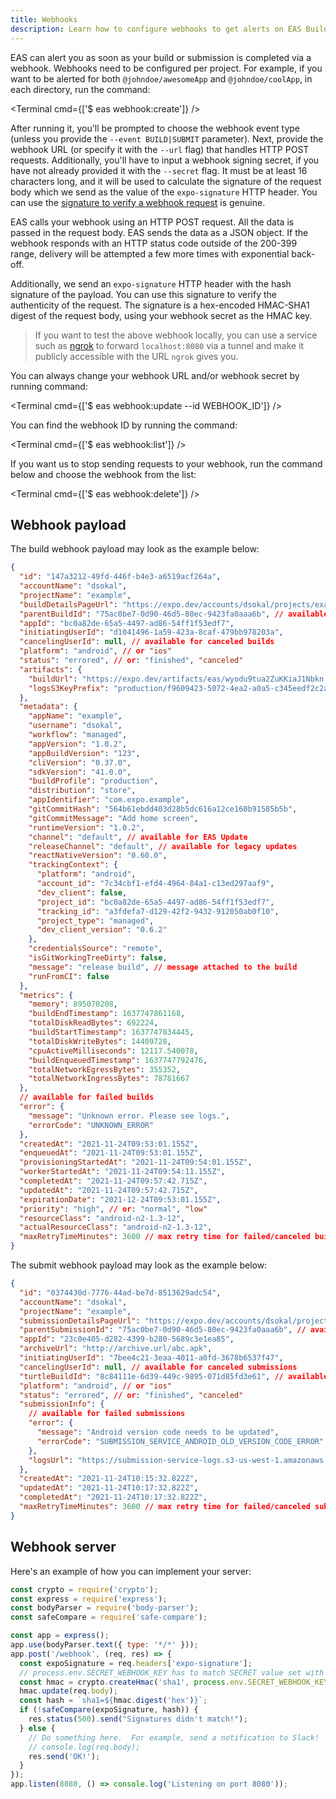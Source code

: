 ```yaml
---
title: Webhooks
description: Learn how to configure webhooks to get alerts on EAS Build and EAS submit completion.
---
```



EAS can alert you as soon as your build or submission is completed via a webhook. Webhooks need to be configured per project. For example, if you want to be alerted for both `@johndoe/awesomeApp` and `@johndoe/coolApp`, in each directory, run the command:

<Terminal cmd={['$ eas webhook:create']} />

After running it, you'll be prompted to choose the webhook event type (unless you provide the `--event BUILD|SUBMIT` parameter). Next, provide the webhook URL (or specify it with the `--url` flag) that handles HTTP POST requests. Additionally, you'll have to input a webhook signing secret, if you have not already provided it with the `--secret` flag. It must be at least 16 characters long, and it will be used to calculate the signature of the request body which we send as the value of the `expo-signature` HTTP header. You can use the [signature to verify a webhook request](#webhook-server) is genuine.

EAS calls your webhook using an HTTP POST request. All the data is passed in the request body. EAS sends the data as a JSON object. If the webhook responds with an HTTP status code outside of the 200-399 range, delivery will be attempted a few more times with exponential back-off.

Additionally, we send an `expo-signature` HTTP header with the hash signature of the payload. You can use this signature to verify the authenticity of the request. The signature is a hex-encoded HMAC-SHA1 digest of the request body, using your webhook secret as the HMAC key.

> If you want to test the above webhook locally, you can use a service such as [ngrok](https://ngrok.com/docs) to forward `localhost:8080` via a tunnel and make it publicly accessible with the URL `ngrok` gives you.

You can always change your webhook URL and/or webhook secret by running command:

<Terminal cmd={['$ eas webhook:update --id WEBHOOK_ID']} />

You can find the webhook ID by running the command:

<Terminal cmd={['$ eas webhook:list']} />

If you want us to stop sending requests to your webhook, run the command below and choose the webhook from the list:

<Terminal cmd={['$ eas webhook:delete']} />

## Webhook payload

<Collapsible summary="Build webhook payload">

The build webhook payload may look as the example below:

```json
{
  "id": "147a3212-49fd-446f-b4e3-a6519acf264a",
  "accountName": "dsokal",
  "projectName": "example",
  "buildDetailsPageUrl": "https://expo.dev/accounts/dsokal/projects/example/builds/147a3212-49fd-446f-b4e3-a6519acf264a",
  "parentBuildId": "75ac0be7-0d90-46d5-80ec-9423fa0aaa6b", // available for build retries
  "appId": "bc0a82de-65a5-4497-ad86-54ff1f53edf7",
  "initiatingUserId": "d1041496-1a59-423a-8caf-479bb978203a",
  "cancelingUserId": null, // available for canceled builds
  "platform": "android", // or "ios"
  "status": "errored", // or: "finished", "canceled"
  "artifacts": {
    "buildUrl": "https://expo.dev/artifacts/eas/wyodu9tua2ZuKKiaJ1Nbkn.aab", // available for successful builds
    "logsS3KeyPrefix": "production/f9609423-5072-4ea2-a0a5-c345eedf2c2a"
  },
  "metadata": {
    "appName": "example",
    "username": "dsokal",
    "workflow": "managed",
    "appVersion": "1.0.2",
    "appBuildVersion": "123",
    "cliVersion": "0.37.0",
    "sdkVersion": "41.0.0",
    "buildProfile": "production",
    "distribution": "store",
    "appIdentifier": "com.expo.example",
    "gitCommitHash": "564b61ebdd403d28b5dc616a12ce160b91585b5b",
    "gitCommitMessage": "Add home screen",
    "runtimeVersion": "1.0.2",
    "channel": "default", // available for EAS Update
    "releaseChannel": "default", // available for legacy updates
    "reactNativeVersion": "0.60.0",
    "trackingContext": {
      "platform": "android",
      "account_id": "7c34cbf1-efd4-4964-84a1-c13ed297aaf9",
      "dev_client": false,
      "project_id": "bc0a82de-65a5-4497-ad86-54ff1f53edf7",
      "tracking_id": "a3fdefa7-d129-42f2-9432-912050ab0f10",
      "project_type": "managed",
      "dev_client_version": "0.6.2"
    },
    "credentialsSource": "remote",
    "isGitWorkingTreeDirty": false,
    "message": "release build", // message attached to the build
    "runFromCI": false
  },
  "metrics": {
    "memory": 895070208,
    "buildEndTimestamp": 1637747861168,
    "totalDiskReadBytes": 692224,
    "buildStartTimestamp": 1637747834445,
    "totalDiskWriteBytes": 14409728,
    "cpuActiveMilliseconds": 12117.540078,
    "buildEnqueuedTimestamp": 1637747792476,
    "totalNetworkEgressBytes": 355352,
    "totalNetworkIngressBytes": 78781667
  },
  // available for failed builds
  "error": {
    "message": "Unknown error. Please see logs.",
    "errorCode": "UNKNOWN_ERROR"
  },
  "createdAt": "2021-11-24T09:53:01.155Z",
  "enqueuedAt": "2021-11-24T09:53:01.155Z",
  "provisioningStartedAt": "2021-11-24T09:54:01.155Z",
  "workerStartedAt": "2021-11-24T09:54:11.155Z",
  "completedAt": "2021-11-24T09:57:42.715Z",
  "updatedAt": "2021-11-24T09:57:42.715Z",
  "expirationDate": "2021-12-24T09:53:01.155Z",
  "priority": "high", // or: "normal", "low"
  "resourceClass": "android-n2-1.3-12",
  "actualResourceClass": "android-n2-1.3-12",
  "maxRetryTimeMinutes": 3600 // max retry time for failed/canceled builds
}
```

</Collapsible>

<Collapsible summary="Submit webhook payload">

The submit webhook payload may look as the example below:

```json
{
  "id": "0374430d-7776-44ad-be7d-8513629adc54",
  "accountName": "dsokal",
  "projectName": "example",
  "submissionDetailsPageUrl": "https://expo.dev/accounts/dsokal/projects/example/builds/0374430d-7776-44ad-be7d-8513629adc54",
  "parentSubmissionId": "75ac0be7-0d90-46d5-80ec-9423fa0aaa6b", // available for submission retries
  "appId": "23c0e405-d282-4399-b280-5689c3e1ea85",
  "archiveUrl": "http://archive.url/abc.apk",
  "initiatingUserId": "7bee4c21-3eaa-4011-a0fd-3678b6537f47",
  "cancelingUserId": null, // available for canceled submissions
  "turtleBuildId": "8c84111e-6d39-449c-9895-071d85fd3e61", // available when submitting a build from EAS
  "platform": "android", // or "ios"
  "status": "errored", // or: "finished", "canceled"
  "submissionInfo": {
    // available for failed submissions
    "error": {
      "message": "Android version code needs to be updated",
      "errorCode": "SUBMISSION_SERVICE_ANDROID_OLD_VERSION_CODE_ERROR"
    },
    "logsUrl": "https://submission-service-logs.s3-us-west-1.amazonaws.com/production/submission_728aa20b-f7a9-4da7-9b64-39911d427b19.txt"
  },
  "createdAt": "2021-11-24T10:15:32.822Z",
  "updatedAt": "2021-11-24T10:17:32.822Z",
  "completedAt": "2021-11-24T10:17:32.822Z",
  "maxRetryTimeMinutes": 3600 // max retry time for failed/canceled submissions
}
```

</Collapsible>

## Webhook server

Here's an example of how you can implement your server:

```js server.js
const crypto = require('crypto');
const express = require('express');
const bodyParser = require('body-parser');
const safeCompare = require('safe-compare');

const app = express();
app.use(bodyParser.text({ type: '*/*' }));
app.post('/webhook', (req, res) => {
  const expoSignature = req.headers['expo-signature'];
  // process.env.SECRET_WEBHOOK_KEY has to match SECRET value set with `eas webhook:create` command
  const hmac = crypto.createHmac('sha1', process.env.SECRET_WEBHOOK_KEY);
  hmac.update(req.body);
  const hash = `sha1=${hmac.digest('hex')}`;
  if (!safeCompare(expoSignature, hash)) {
    res.status(500).send("Signatures didn't match!");
  } else {
    // Do something here.  For example, send a notification to Slack!
    // console.log(req.body);
    res.send('OK!');
  }
});
app.listen(8080, () => console.log('Listening on port 8080'));
```
